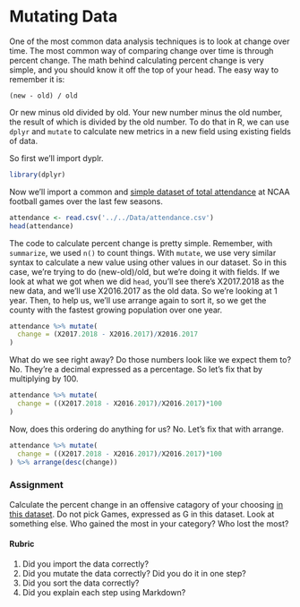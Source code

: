 # Mutating Data

One of the most common data analysis techniques is to look at change over time. The most common way of comparing change over time is through percent change. The math behind calculating percent change is very simple, and you should know it off the top of your head. The easy way to remember it is:

`(new - old) / old` 

Or new minus old divided by old. Your new number minus the old number, the result of which is divided by the old number. To do that in R, we can use `dplyr` and `mutate` to calculate new metrics in a new field using existing fields of data. 

So first we'll import dyplr.

```r
library(dplyr)
```

Now we'll import a common and [simple dataset of total attendance](https://www.dropbox.com/s/m52dkdon3zs3ssq/attendance.csv?dl=0) at NCAA football games over the last few seasons. 

```r
attendance <- read.csv('../../Data/attendance.csv')
head(attendance)
```
The code to calculate percent change is pretty simple. Remember, with `summarize`, we used `n()` to count things. With `mutate`, we use very similar syntax to calculate a new value using other values in our dataset. So in this case, we're trying to do (new-old)/old, but we're doing it with fields. If we look at what we got when we did `head`, you'll see there's X2017.2018 as the new data, and we'll use X2016.2017 as the old data. So we're looking at 1 year. Then, to help us, we'll use arrange again to sort it, so we get the county with the fastest growing population over one year. 

```r
attendance %>% mutate(
  change = (X2017.2018 - X2016.2017)/X2016.2017
) 
```
What do we see right away? Do those numbers look like we expect them to? No. They're a decimal expressed as a percentage. So let's fix that by multiplying by 100. 

```r
attendance %>% mutate(
  change = ((X2017.2018 - X2016.2017)/X2016.2017)*100
) 
```
Now, does this ordering do anything for us? No. Let's fix that with arrange. 

```r
attendance %>% mutate(
  change = ((X2017.2018 - X2016.2017)/X2016.2017)*100
) %>% arrange(desc(change))
```

### Assignment

Calculate the percent change in an offensive catagory of your choosing [in this dataset](https://www.dropbox.com/s/wu1czwkfib8gs1v/ncaaoffense.csv?dl=0). Do not pick Games, expressed as G in this dataset. Look at something else. Who gained the most in your category? Who lost the most?

#### Rubric

1. Did you import the data correctly?
2. Did you mutate the data correctly? Did you do it in one step?
3. Did you sort the data correctly?
4. Did you explain each step using Markdown?
